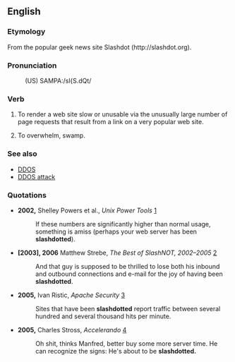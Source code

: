 ==English==

===Etymology===
From the popular geek news site Slashdot (http://slashdot.org).

===Pronunciation===
: (US) SAMPA:/sl{S.dQt/

===Verb===
{{en-verb|slashdot|t|ing}}

# {{context|computing|internet}} To render a web site slow or unusable via the unusually large number of page requests that result from a link on a very popular web site.
# {{rfv-sense}} To overwhelm, swamp.

===See also===
* [[DDOS]]
* [[DDOS attack]]

===Quotations===
* '''2002,''' Shelley Powers et al., ''Unix Power Tools'' [http://books.google.com/books?vid=ISBN0596003307&id=t295L6vYuUkC&pg=PA501&lpg=PA501&dq=slashdotted&sig=rF5IZDXp33wnnsgkRIC5niMtqHM]
*: If these numbers are significantly higher than normal usage, something is amiss (perhaps your web server has been '''slashdotted''').
* '''[2003], 2006''' Matthew Strebe, ''The Best of SlashNOT, 2002&ndash;2005'' [http://books.google.com/books?vid=ISBN0595383157&id=skVK4smqz8UC&pg=PA99&lpg=PA99&dq=slashdotted&sig=z6LagXUGvJ09gG77HdLoLSEnFAk]
*: And that guy is supposed to be thrilled to lose both his inbound and outbound connections and e-mail for the joy of having been '''slashdotted'''.
* '''2005,''' Ivan Ristic, ''Apache Security'' [http://books.google.com/books?vid=ISBN0596007248&id=5yiULnTkN6oC&pg=PA115&lpg=PA115&dq=slashdotted&sig=_zJmLeVMfDyEAAt8FhAl6NZcrVA]
*: Sites that have been '''slashdotted''' report traffic between several hundred and several thousand hits per minute.
* '''2005,''' Charles Stross, ''Accelerando'' [http://www.accelerando.org/_static/accelerando.html]
*: Oh shit, thinks Manfred, better buy some more server time. He can recognize the signs: He's about to be '''slashdotted.'''